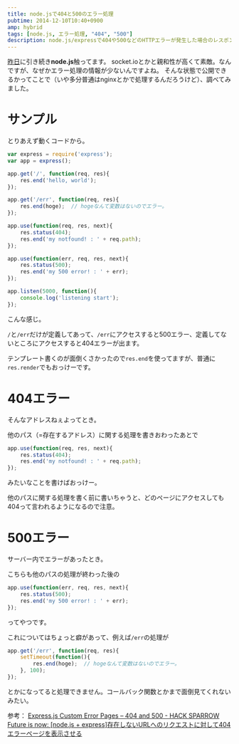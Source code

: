 ```yaml
---
title: node.jsで404と500のエラー処理
pubtime: 2014-12-10T10:40+0900
amp: hybrid
tags: [node.js, エラー処理, "404", "500"]
description: node.js/expressで404や500などのHTTPエラーが発生した場合のレスポンスをカスタマイズする方法です。
---
```


[昨日](/blog/2014/12/nodejs-nunjucks)に引き続き<strong>node.js</strong>触ってます。
socket.ioとかと親和性が高くて素敵。なんですが、なぜかエラー処理の情報が少ないんですよね。
そんな状態で公開できるかってことで（いや多分普通はnginxとかで処理するんだろうけど）、調べてみました。

# サンプル
とりあえず動くコードから。

``` javascript
var express = require('express');
var app = express();

app.get('/', function(req, res){
    res.end('hello, world');
});

app.get('/err', function(req, res){
    res.end(hoge);  // hogeなんて変数はないのでエラー。
});

app.use(function(req, res, next){
    res.status(404);
    res.end('my notfound! : ' + req.path);
});

app.use(function(err, req, res, next){
    res.status(500);
    res.end('my 500 error! : ' + err);
});

app.listen(5000, function(){
    console.log('listening start');
});
```
こんな感じ。

`/`と`/err`だけが定義してあって、`/err`にアクセスすると500エラー、定義してないところにアクセスすると404エラーが出ます。

テンプレート書くのが面倒くさかったので`res.end`を使ってますが、普通に`res.render`でもおっけーです。

# 404エラー
そんなアドレスねぇよってとき。

他のパス（=存在するアドレス）に関する処理を書きおわったあとで
``` javascript
app.use(function(req, res, next){
    res.status(404);
    res.end('my notfound! : ' + req.path);
});
```
みたいなことを書けばおっけー。

他のパスに関する処理を書く前に書いちゃうと、どのページにアクセスしても404って言われるようになるので注意。

# 500エラー
サーバー内でエラーがあったとき。

こちらも他のパスの処理が終わった後の
``` javascript
app.use(function(err, req, res, next){
    res.status(500);
    res.end('my 500 error! : ' + err);
});
```
ってやつです。

これについてはちょっと癖があって、例えば`/err`の処理が
``` javascript
app.get('/err', function(req, res){
    setTimeout(function(){
        res.end(hoge);  // hogeなんて変数はないのでエラー。
    }, 100);
});
```
とかになってると処理できません。コールバック関数とかまで面倒見てくれないみたい。

参考：
[Express.js Custom Error Pages – 404 and 500 - HACK SPARROW](http://www.hacksparrow.com/express-js-custom-error-pages-404-and-500.html)
[Future is now: [node.js + express]存在しないURLへのリクエストに対して404エラーページを表示させる](http://future-is-now-k02.blogspot.jp/2012/11/nodejs-expressurl404.html)
